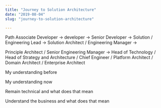 ```yaml
---
title: "Journey to Solution Architecture"
date: "2019-08-04"
slug: "journey-to-solution-architecture"

---
```


Path Associate Developer -> developer -> Senior Developer -> Solution / Engineering Lead -> Solution Architect / Engineering Manager ->

Principle Architect / Senior Engineering Manager -> Head of Technology / Head of Strategy and Architecture / Chief Engineer / Platform Architect / Domain Architect / Enterprise Architect

My understanding before

My understanding now

Remain technical and what does that mean

Understand the business and what does that mean
